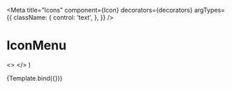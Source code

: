 

<Meta
  title="Icons"
  component={Icon}
  decorators={decorators}
  argTypes={{
    className: {
      control: 'text',
    },
  }}
/>

# IconMenu

  <>
    <Icon className={className} />
    <Icon className="icon-medium cursor-pointer hover:bg-selected" />
    <Icon className="icon-white bg-red" />
  </>
)

<Canvas withToolbar>
  <Story name="Menu">{Template.bind({})}</Story>
</Canvas>

<ArgsTable story="Menu" />
